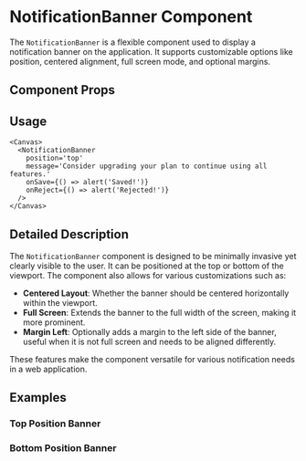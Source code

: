 

<Meta of={NotificationBanner} />

# NotificationBanner Component

The `NotificationBanner` is a flexible component used to display a notification banner on the application. It supports customizable options like position, centered alignment, full screen mode, and optional margins.

## Component Props

<Canvas of={NotificationBanner.Default} />

<Controls />

## Usage

```tsx
<Canvas>
  <NotificationBanner
    position='top'
    message='Consider upgrading your plan to continue using all features.'
    onSave={() => alert('Saved!')}
    onReject={() => alert('Rejected!')}
  />
</Canvas>
```

## Detailed Description

The `NotificationBanner` component is designed to be minimally invasive yet clearly visible to the user. It can be positioned at the top or bottom of the viewport. The component also allows for various customizations such as:

- **Centered Layout**: Whether the banner should be centered horizontally within the viewport.
- **Full Screen**: Extends the banner to the full width of the screen, making it more prominent.
- **Margin Left**: Optionally adds a margin to the left side of the banner, useful when it is not full screen and needs to be aligned differently.

These features make the component versatile for various notification needs in a web application.

## Examples

### Top Position Banner

<Canvas of={NotificationBanner.TopPositionBanner} />

### Bottom Position Banner

<Canvas of={NotificationBanner.BottomPositionBanner} />
